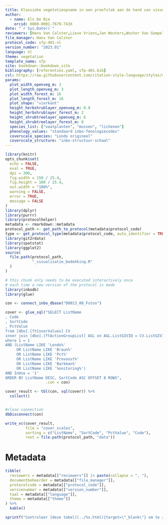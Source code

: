 ```yaml
---
title: Klassieke vegetatieopname in een proefvlak aan de hand van visuele inschattingen van bedekking van soorten in (semi-)terrestrische vegetatie
author:
  - name: Els De Bie
    orcid: 0000-0001-7679-743X
date: "`r Sys.Date()`"
reviewers: [Hans Van Calster,Lieve Vriens,Jan Wouters,Wouter Van Gompel,Els Lommelen]
file_manager: Hans Van Calster
protocol_code: sfp-401-nl
version_number: "2023.01"
language: nl
theme: vegetation
template_name: sfp
site: bookdown::bookdown_site
bibliography: [referenties.yaml, sfp-401.bib]
csl: https://raw.githubusercontent.com/citation-style-language/styles/master/research-institute-for-nature-and-forest.csl
params:
  plot_width_openveg_m: 3
  plot_length_openveg_m: 3
  plot_width_forest_m: 16
  plot_length_forest_m: 16
  plot_shape: "vierkant"
  height_herbshrublayer_openveg_m: 0.8
  height_herbshrublayer_forest_m: 2
  height_shrubtreelayer_openveg_m: 6
  height_shrubtreelayer_forest_m: 8
  species_list: ["vaatplanten", "mossen", "lichenen"]
  phenology_values: "standaard inbo-fenologiecodes"
  coverscale_species: "Londo origineel"
  coverscale_structure: "inbo-structuur-schaal"
---
```


```{=html}
<!--
Instructies bij opmaak van het protocol:

Hieronder vind je de verschillende onderdelen van een protocol.
In de bijhorende losse Rmd bestanden vind je een beschrijving wat er bij elk onderdeel vermeld moet worden.
Het is in die bestanden dat je moet editeren.
Niet alle onderdelen zijn altijd van toepassing.
Laat in die gevallen de titelhoofdingen staan en vermeld expliciet “niet van toepassing”.
-->
```
```r
library(knitr)
opts_chunk$set(
  echo = FALSE,
  eval = TRUE,
  dpi = 300,
  fig.width = 150 / 25.4,
  fig.height = 100 / 25.4,
  out.width = "100%",
  warning = FALSE,
  error = TRUE,
  message = FALSE
)
library(dplyr)
library(purrr)
library(protocolhelper)
metadata <- rmarkdown::metadata
protocol_path <- get_path_to_protocol(metadata$protocol_code)
type <- get_protocol_type(metadata$protocol_code, auto_identifier = TRUE)
library(git2rdata)
library(spatstat)
library(ggplot2)
source(
  file.path(protocol_path, 
            "_visualisatie_bedekking.R"
  )
)
```

```r
# this chunk only needs to be executed interactively once
# each time a new version of the protocol is made
library(inbodb)
library(glue)

con <- connect_inbo_dbase("D0013_00_Futon")

cover <- glue_sql("SELECT ListName
, Code
, SortCode
, PctValue
from [dbo].[ftCoverValues] CV
inner join [dbo].[ftActionGroupList] AGL on AGL.ListGIVID = CV.ListGIVID
where 1 = 1 
AND (ListName LIKE 'Londo%'
     OR ListName LIKE 'Braun%'
     OR ListName LIKE 'Pct%'
     OR ListName LIKE 'Provoost%'
     OR ListName LIKE 'Barkman%'
     OR ListName LIKE '%onitoring%')
AND InUse = '1'
ORDER BY ListName DESC, SortCode ASC OFFSET 0 ROWS", 
                  .con = con) 

cover_result <- tbl(con, sql(cover)) %>%
  collect()


#close connection
dbDisconnect(con)

write_vc(cover_result, 
         file = "cover_scales", 
         sorting = c("ListName", "SortCode", "PctValue", "Code"),
         root = file.path(protocol_path, "data"))
```

# Metadata {.unnumbered}

```r
tibble(
  reviewers = metadata[["reviewers"]] |> paste(collapse = ", "),
  documentbeheerder = metadata[["file_manager"]],
  protocolcode = metadata[["protocol_code"]],
  versienummer = metadata[["version_number"]],
  taal = metadata[["language"]],
  thema = metadata[["theme"]]
) %>%
  kable()
```

```r
sprintf("Controleer [deze tabel](../%s.html){target=\"_blank\"} om te zien of een meer recente versie beschikbaar is.", type) |> cat() # nolint
```
